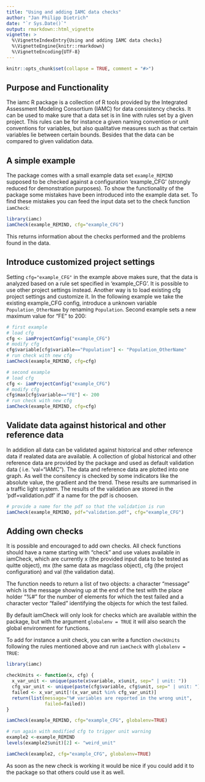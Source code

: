 ---
title: "Using and adding IAMC data checks"
author: "Jan Philipp Dietrich"
date: "`r Sys.Date()`"
output: rmarkdown::html_vignette
vignette: >
  %\VignetteIndexEntry{Using and adding IAMC data checks}
  %\VignetteEngine{knitr::rmarkdown}
  %\VignetteEncoding{UTF-8}
---

```{r, echo = FALSE}
knitr::opts_chunk$set(collapse = TRUE, comment = "#>")
```

## Purpose and Functionality

The iamc R package is a collection of R tools provided by the Integrated Assessment Modeling Consortium (IAMC) for data consistency checks. It can be used to make sure that a data set is in line with rules set by a given project. This rules can be for instance a given naming convention or unit conventions for variables, but also qualitative measures such as that certain variables lie between certain bounds. Besides that the data can be compared to given validation data.


## A simple example

The package comes with a small example data set `example_REMIND` supposed to be checked against a configuration 'example_CFG' (strongly reduced for demonstration purposes). To show the functionality of the package some mistakes have been introduced into the example data set. To find these mistakes you can feed the input data set to the check function `iamCheck`:

```{r, echo=TRUE}
library(iamc)
iamCheck(example_REMIND, cfg="example_CFG")
```

This returns information about the checks performed and the problems found in the data. 

## Introduce customized project settings

Setting `cfg="example_CFG"` in the example above makes sure, that the data is analyzed based on a rule set specified in 'example_CFG'. It is possible to use other project settings instead. Another way is to load existing cfg project settings and customize it. In the following example we take the existing example_CFG config, introduce a unknown variable `Population_OtherName` by renaming `Population`. Second example sets a new maximum value for "FE"  to 200:

```{r, echo=TRUE}
# first example
# load cfg
cfg <- iamProjectConfig("example_CFG")
# modify cfg
cfg$variable[cfg$variable=="Population"] <- "Population_OtherName"
# run check with new cfg
iamCheck(example_REMIND, cfg=cfg)

# second example
# load cfg
cfg <- iamProjectConfig("example_CFG")
# modify cfg
cfg$max[cfg$variable=="FE"] <- 200
# run check with new cfg
iamCheck(example_REMIND, cfg=cfg)
```

## Validate data against historical and other reference data

In addidion all data can be validated against historical and other reference data if realated data are available. A collection of global historical and other reference data are provided by the package and used as default validation data ( i.e. 'val="IAMC"). The data and reference data are plotted into one graph. As well the consitency is checked by some indicators like the absolute value, the gradient and the trend. These results are summarised in a traffic light system. The results of the validation are stored in the 'pdf=validation.pdf' if a name for the pdf is choosen.  

```{r, echo=TRUE}
# provide a name for the pdf so that the validation is run 
iamCheck(example_REMIND, pdf="validation.pdf", cfg="example_CFG")

```

## Adding own checks

It is possible and encouraged to add own checks. All check functions should have a name starting with "check" and use values available in iamCheck, which
are currently x (the provided input data to be tested as quitte object), mx (the same data as magclass object), cfg (the project configuration) and val (the validation data). 

The function needs to return a list of two objects: a character "message" which is the message showing up at the end of the test with the place holder "%#" for the number of elements for which the test failed and a character vector "failed" identifying the objects for which the test failed.

By default iamCheck will only look for checks which are available within the package, but with the argument `globalenv = TRUE` it will also search the global environment for functions. 

To add for instance a unit check, you can write a function `checkUnits` following the rules mentioned above and run `iamCheck` with `globalenv = TRUE`:

```{r, echo=TRUE}
library(iamc)

checkUnits <- function(x, cfg) {
  x_var_unit <- unique(paste(x$variable, x$unit, sep=" | unit: "))
  cfg_var_unit <- unique(paste(cfg$variable, cfg$unit, sep=" | unit: "))
  failed <- x_var_unit[!(x_var_unit %in% cfg_var_unit)]
  return(list(message="%# variables are reported in the wrong unit",
              failed=failed))
}

iamCheck(example_REMIND, cfg="example_CFG", globalenv=TRUE)

# run again with modified cfg to trigger unit warning
example2 <-example_REMIND
levels(example2$unit)[2] <- "weird_unit"

iamCheck(example2, cfg="example_CFG", globalenv=TRUE)

```

As soon as the new check is working it would be nice if you could add it to the package so that others could use it as well.



